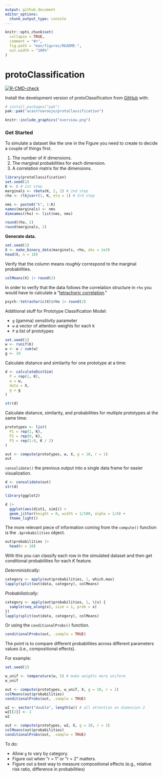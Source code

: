```yaml
---
output: github_document
editor_options: 
  chunk_output_type: console
---
```


<!-- README.md is generated from README.Rmd. Please edit that file -->

```r
knitr::opts_chunk$set(
  collapse = TRUE,
  comment = "#>",
  fig.path = "man/figures/README-",
  out.width = "100%"
)
```

# protoClassification

<!-- badges: start -->
[![R-CMD-check](https://github.com/acastroaraujo/protoClassification/actions/workflows/R-CMD-check.yaml/badge.svg)](https://github.com/acastroaraujo/protoClassification/actions/workflows/R-CMD-check.yaml)
<!-- badges: end -->

Install the development version of protoClassification from [GitHub](https://github.com/) with:

``` r
# install.packages("pak")
pak::pak("acastroaraujo/protoClassification")
```

```r
knitr::include_graphics("overview.png")
```

### Get Started

To simulate a dataset like the one in the Figure you need to create to decide a couple of things first.

1. The number of $K$ dimensions.
2. The marginal probabilities for each dimension.
3. A correlation matrix for the dimensions.

```r
library(protoClassification)
set.seed(1)
K <- 6 # 1st step
marginals <- rbeta(K, 2, 2) # 2nd step
rho <- rlkjcorr(1, K, eta = 1) # 3rd step

nms <- paste0("k", 1:K)
names(marginals) <- nms
dimnames(rho) <- list(nms, nms)

round(rho, 2)
round(marginals, 2)
```

**Generate data.**

```r
set.seed(1)
X <- make_binary_data(marginals, rho, obs = 1e3)
head(X, n = 10)
```

Verify that the column means _roughly_ correspond to the marginal probabilities.

```r
colMeans(X) |> round(2)
```

In order to verify that the data follows the correlation structure in `rho` you would have to calculate a "[tetrachoric correlation](https://en.wikipedia.org/wiki/Polychoric_correlation)."

```r
psych::tetrachoric(X)$rho |> round(2)
```

Additional stuff for Prototype Classification Model:

- `g` (gamma) sensitivity parameter
- `w` a vector of attention weights for each k
- `P` a list of prototypes

```r
set.seed(1)
w <- runif(K)
w <- w / sum(w)
g <- 10
```

Calculate distance and similarity for one prototype at a time:

```r
d <- calculateDistSim(
  P = rep(1, K), 
  w = w, 
  data = X, 
  g = g
)

str(d)
```

Calculate distance, similarity, and probabilities for multiple prototypes at the same time:

```r
prototypes <- list(
  P1 = rep(1, K),
  P2 = rep(0, K),
  P3 = rep(1:0, K / 2)
)

out <- compute(prototypes, w, X, g = 10, r = 1)
out
```

`consolidate()` the previous output into a single data frame for easier visualization.

```r
d <- consolidate(out)
str(d)

library(ggplot2)

d |> 
  ggplot(aes(dist1, sim1)) + 
  geom_jitter(height = 0, width = 1/100, alpha = 1/4) + 
  theme_light()
```


The more relevant piece of information coming from the `compute()` function is the `.$probabilities` object.

```r
out$probabilities |> 
  head(n = 10)
```

With this you can classify each row in the simulated dataset and then get conditional probabilities for each $K$ feature.

_Deterministically:_

```r
category <- apply(out$probabilities, 1, which.max)
lapply(split(out$data, category), colMeans)
```

_Probabilistically:_

```r
category <- apply(out$probabilities, 1, \(x) {
  sample(seq_along(x), size = 1, prob = x)
})
lapply(split(out$data, category), colMeans)
```

Or using the `conditionalProbs()` function.

```r
conditionalProbs(out, .sample = TRUE)
```

The point is to compare different probabilities across different parameters values (i.e., compositional effects).

For example:

```r
set.seed(1)

w_unif <- temperature(w, 5) # make weights more uniform
w_unif

out <- compute(prototypes, w_unif, X, g = 10, r = 1) 
colMeans(out$probabilities)
conditionalProbs(out, .sample = TRUE) 

w2 <- vector("double", length(w)) # all attention on dimension 2
w2[[2]] <- 1
w2

out <- compute(prototypes, w2, X, g = 10, r = 1)
colMeans(out$probabilities)
conditionalProbs(out, .sample = TRUE) 
```

To do:

- Allow `g` to vary by category. 
- Figure out when "r = 1" or "r = 2" matters.
- Figure out a best way to measure compositional effects (e.g., relative risk ratio, difference in probabilities)
